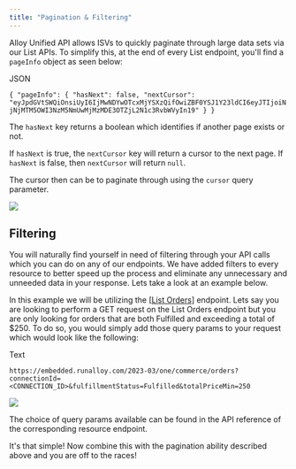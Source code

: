 ```yaml
---
title: "Pagination & Filtering"
---
```


Alloy Unified API allows ISVs to quickly paginate through large data sets via our List APIs. To simplify this, at the end of every List endpoint, you'll find a `pageInfo` object as seen below:

JSON

`{
  "pageInfo": {
    "hasNext": false,
    "nextCursor": "eyJpdGVtSWQiOnsiUyI6IjMwNDYwOTcxMjYSXzQifOwiZBF0YSJ1Y23ldCI6eyJTIjoiNjNjMTM5OWI3NzM5NmUwMjMzMDE3OTZjL2N1c3RvbWVyIn19"
  }
}
`

The `hasNext` key returns a boolean which identifies if another page exists or not.

If `hasNext` is true, the `nextCursor` key will return a cursor to the next page. If `hasNext` is false, then `nextCursor` will return `null`.

The cursor then can be to paginate through using the `cursor` query parameter.

![](/images/b1386c1-Screenshot_2023-06-27_at_22.52.58.png)

## Filtering

You will naturally find yourself in need of filtering through your API calls which you can do on any of our endpoints. We have added filters to every resource to better speed up the process and eliminate any unnecessary and unneeded data in your response. Lets take a look at an example below.

In this example we will be utilizing the \[[List Orders](/reference/list-orders)\] endpoint. Lets say you are looking to perform a GET request on the List Orders endpoint but you are only looking for orders that are both Fulfilled and exceeding a total of $250\. To do so, you would simply add those query params to your request which would look like the following:

Text

`https://embedded.runalloy.com/2023-03/one/commerce/orders?connectionId=<CONNECTION_ID>&fulfillmentStatus=Fulfilled&totalPriceMin=250
`

![](/images/aab5348-image.png)

The choice of query params available can be found in the API reference of the corresponding resource endpoint. 

It's that simple! Now combine this with the pagination ability described above and you are off to the races!